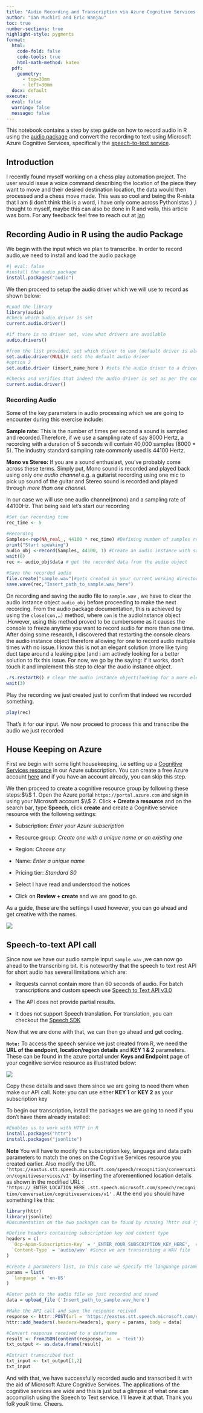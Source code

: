 ```yaml
---
title: "Audio Recording and Transcription via Azure Cognitive Services using R"
author: "Ian Muchiri and Eric Wanjau"
toc: true
number-sections: true
highlight-style: pygments
format:
  html: 
    code-fold: false
    code-tools: true
    html-math-method: katex
  pdf:
    geometry: 
      - top=30mm
      - left=30mm
  docx: default
execute: 
  eval: false
  warning: false
  message: false
---
```


This notebook contains a step by step guide on how to record audio in R using the [audio package](https://cran.r-project.org/web/packages/audio/audio.pdf) and convert the recording to text using Microsoft Azure Cognitive Services, specifically the [speech-to-text service](https://docs.microsoft.com/en-us/azure/cognitive-services/speech-service/rest-speech-to-text-short).

## Introduction

I recently found myself working on a chess play automation project.
The user would issue a voice command describing the location of the piece they want to move and their desired destination location, the data would then processed and a chess move made.
This was so cool and being the R-nista that I am (i don't think this is a word, i have only come across Pythonistas ) ,I thought to myself, maybe this can also be done in R and voila, this article was born.
For any feedback feel free to reach out at [Ian](https://twitter.com/Entity_4004)

## Recording Audio in R using the audio Package

We begin with the input which we plan to transcribe.
In order to record audio,we need to install and load the audio package

```r
#| eval: false
#install the audio package
install.packages("audio")

```

We then proceed to setup the audio driver which we will use to record as shown below:

```r
#Load the library
library(audio)
#Check which audio driver is set
current.audio.driver()
```

```r
#if there is no driver set, view what drivers are available
audio.drivers()
```

```r
#from the list provided, set which driver to use (default driver is always best)
set.audio.driver(NULL)# sets the default audio driver
#option 2
set.audio.driver (insert_name_here ) #sets the audio driver to a driver other than the default
```

```r
#Checks and verifies that indeed the audio driver is set as per the command above
current.audio.driver() 
```

### Recording Audio

Some of the key parameters in audio processing which we are going to encounter during this exercise include:

**Sample rate:** This is the number of times per second a sound is sampled and recorded.Therefore, if we use a sampling rate of say 8000 Hertz, a recording with a duration of 5 seconds will contain 40,000 samples (8000 \* 5).
The industry standard sampling rate commonly used is 44100 Hertz.

**Mono vs Stereo:** If you are a sound enthusiast, you've probably come across these terms.
Simply put, Mono sound is recorded and played back using only *one audio channel* e.g. a guitarist recording using one mic to pick up sound of the guitar and Stereo sound is recorded and played through *more than one channel.*

In our case we will use one audio channel(mono) and a sampling rate of 44100Hz.
That being said let's start our recording

```r
#Set our recording time
rec_time <- 5 

#Recording
Samples<-rep(NA_real_, 44100 * rec_time) #Defining number of samples recorded
print("Start speaking")
audio_obj <-record(Samples, 44100, 1) #Create an audio instance with sample rate 44100 and mono channel
wait(6)
rec <- audio_obj$data # get the recorded data from the audio object
 
#Save the recorded audio
file.create("sample.wav")#gets created in your current working directory 
save.wave(rec,"Insert_path_to_sample.wav_here")
```

On recording and saving the audio file to `sample.wav` , we have to clear the audio instance object `audio_obj` before proceeding to make the next recording.
From the audio package documentation, this is achieved by using the `close(con,…)` method, where `con` is the audioInstance object .However, using this method proved to be cumbersome as it causes the console to freeze anytime you want to record audio for more than one time.
After doing some research, I discovered that restarting the console clears the audio instance object therefore allowing for one to record audio multiple times with no issue.
I know this is not an elegant solution (more like tying duct tape around a leaking pipe )and i am actively looking for a better solution to fix this issue.
For now, we go by the saying: if it works, don't touch it and implement this step to clear the audio instance object.

```r
.rs.restartR() # clear the audio instance object(looking for a more elegant solution)
wait(3)
```

Play the recording we just created just to confirm that indeed we recorded something.

```r
play(rec)

```

That's it for our input.
We now proceed to process this and transcribe the audio we just recorded

## House Keeping on Azure

First we begin with some light housekeeping, i.e setting up a [Cognitive Services resource](https://docs.microsoft.com/en-us/azure/cognitive-services/what-are-cognitive-services) in our Azure subscription.
You can create a free Azure account [here](https://azure.microsoft.com/en-gb/) and if you have an account already, you can skip this step.

We then proceed to create a cognitive resource group by following these steps:$\\$ 1.
Open the Azure portal `https://portal.azure.com` and sign in using your Microsoft account.$\\$ 2.
Click **+ Create a resource** and on the search bar, type **Speech**, click **create** and create a Cognitive service resource with the following settings:

-   Subscription: *Enter your Azure subscription*

-   Resource group: *Create one with a unique name or an existing one*

-   Region: *Choose any*

-   Name: *Enter a unique name*

-   Pricing tier: *Standard S0*

-   Select I have read and understood the notices

-   Click on **Review + create** and we are good to go.

As a guide, these are the settings I used however, you can go ahead and get creative with the names.

![](images/creating%20speech%20service.png)

## Speech-to-text API call

Since now we have our audio sample input `sample.wav` ,we can now go ahead to the transcribing bit.
It is noteworthy that the speech to text rest API for short audio has several limitations which are:

-   Requests cannot contain more than 60 seconds of audio.
    For batch transcriptions and custom speech use [Speech to Text API v3.0](https://docs.microsoft.com/en-us/azure/cognitive-services/speech-service/rest-speech-to-text)

-   The API does not provide partial results.

-   It does not support Speech translation.
    For translation, you can checkout the [Speech SDK](https://docs.microsoft.com/en-us/azure/cognitive-services/speech-service/speech-sdk)

Now that we are done with that, we can then go ahead and get coding.

**`Note:`** To access the speech service we just created from R, we need the **URL of the endpoint**, **location/region details** and **KEY 1 & 2** parameters.
These can be found in the azure portal under **Keys and Endpoint** page of your cognitive service resource as illustrated below:

![](images/keys%20and%20endpoints.png)

Copy these details and save them since we are going to need them when make our API call.
Note: you can use either **KEY 1** or **KEY 2** as your subscription key

To begin our transcription, install the packages we are going to need if you don't have them already installed:

```r
#Enables us to work with HTTP in R
install.packages("httr") 
install.packages("jsonlite")
```

**Note** You will have to modify the subscription key, language and data path parameters to match the ones on the Cognitive Services resource you created earlier.
Also modify the URL `'https://eastus.stt.speech.microsoft.com/speech/recognition/conversation/cognitiveservices/v1'` by inserting the aforementioned location details as shown in the modified URL : `'https://_ENTER_LOCATION_HERE_.stt.speech.microsoft.com/speech/recognition/conversation/cognitiveservices/v1'` .
At the end you should have something like this:

```r

library(httr)
library(jsonlite)  
#Documentation on the two packages can be found by running ?httr and ?jsonlite commands respectively on the console.

#Define headers containing subscription key and content type
headers = c(
  `Ocp-Apim-Subscription-Key` = '_ENTER_YOUR_SUBSCRIPTION_KEY_HERE',  #Key 1 or 2
  `Content-Type` = 'audio/wav' #Since we are transcribing a WAV file
)

#Create a parameters list, in this case we specify the languange parameter
params = list(
  `language` = 'en-US'
)

#Enter path to the audio file we just recorded and saved
data = upload_file ('Insert_path_to_sample.wav_here') 

#Make the API call and save the response recived
response <- httr::POST(url = 'https://eastus.stt.speech.microsoft.com/speech/recognition/conversation/cognitiveservices/v1', 
httr::add_headers(.headers=headers), query = params, body = data)

#Convert response received to a dataframe
result <- fromJSON(content(response, as  = 'text')) 
txt_output <- as.data.frame(result)

#Extract transcribed text
txt_input <- txt_output[1,2]
txt_input
```

And with that, we have successfully recorded audio and transcribed it with the aid of Microsoft Azure Cognitive Services.
The applications of the cognitive services are wide and this is just but a glimpse of what one can accomplish using the Speech to Text service.
I'll leave it at that.
Thank you foR youR time.
Cheers.
